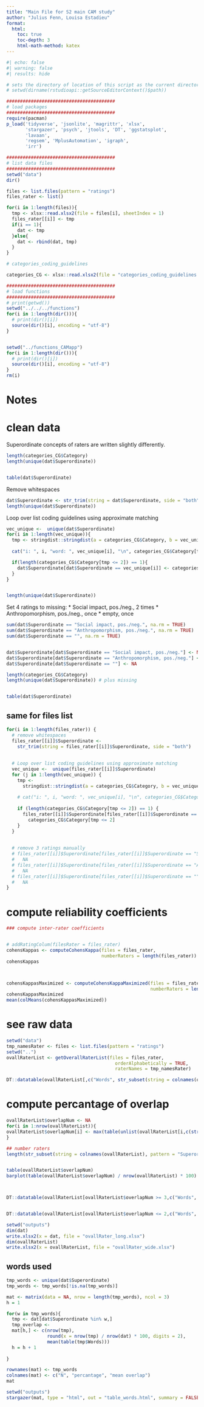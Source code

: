 ---
title: "Main File for S2 main CAM study"
author: "Julius Fenn, Louisa Estadieu"
format:
  html:
    toc: true
    toc-depth: 3
    html-math-method: katex
---

```{r}
#| echo: false
#| warning: false
#| results: hide

# sets the directory of location of this script as the current directory
# setwd(dirname(rstudioapi::getSourceEditorContext()$path))

########################################
# load packages
########################################
require(pacman)
p_load('tidyverse', 'jsonlite', 'magrittr', 'xlsx',
       'stargazer', 'psych', 'jtools', 'DT', 'ggstatsplot', 
       'lavaan', 
       'regsem', 'MplusAutomation', 'igraph',
       'irr')

########################################
# list data files
########################################
setwd("data")
dir()

files <- list.files(pattern = "ratings")
files_rater <- list()

for(i in 1:length(files)){
  tmp <- xlsx::read.xlsx2(file = files[i], sheetIndex = 1)
  files_rater[[i]] <- tmp
  if(i == 1){
    dat <- tmp
  }else{
    dat <- rbind(dat, tmp)
  }
}

# categories_coding_guidelines

categories_CG <- xlsx::read.xlsx2(file = "categories_coding_guidelines.xlsx", sheetIndex = 1)

########################################
# load functions
########################################
# print(getwd())
setwd("../../../functions")
for(i in 1:length(dir())){
  # print(dir()[i])
  source(dir()[i], encoding = "utf-8")
}


setwd("../functions_CAMapp")
for(i in 1:length(dir())){
  # print(dir()[i])
  source(dir()[i], encoding = "utf-8")
}
rm(i)
```

# Notes


# clean data

Superordinate concepts of raters are written slightly differently.

```{r}
length(categories_CG$Category)
length(unique(dat$Superordinate))


table(dat$Superordinate)
```
Remove whitespaces

```{r}
dat$Superordinate <- str_trim(string = dat$Superordinate, side = "both")
length(unique(dat$Superordinate))
```


Loop over list coding guidelines using approximate matching

```{r}
vec_unique <-  unique(dat$Superordinate)
for(i in 1:length(vec_unique)){
  tmp <- stringdist::stringdist(a = categories_CG$Category, b = vec_unique[i])
  
  cat("i: ", i, "word: ", vec_unique[i], "\n", categories_CG$Category[tmp <= 2], "\n\n")

  if(length(categories_CG$Category[tmp <= 2]) == 1){
    dat$Superordinate[dat$Superordinate == vec_unique[i]] <- categories_CG$Category[tmp <= 2]
  }
}


length(unique(dat$Superordinate))
```


Set 4 ratings to missing:
* Social impact, pos./neg., 2 times
* Anthropomorphism, pos./neg., once
* empty, once

```{r}
sum(dat$Superordinate == "Social impact, pos./neg.", na.rm = TRUE)
sum(dat$Superordinate == "Anthropomorphism, pos./neg.", na.rm = TRUE)
sum(dat$Superordinate == "", na.rm = TRUE)


dat$Superordinate[dat$Superordinate == "Social impact, pos./neg."] <- NA
dat$Superordinate[dat$Superordinate == "Anthropomorphism, pos./neg."] <- NA
dat$Superordinate[dat$Superordinate == ""] <- NA
```
```{r}
length(categories_CG$Category)
length(unique(dat$Superordinate)) # plus missing


table(dat$Superordinate)
```


## same for files list

```{r}
for(i in 1:length(files_rater)) {
  # remove whitespaces
  files_rater[[i]]$Superordinate <-
    str_trim(string = files_rater[[i]]$Superordinate, side = "both")
  
  
  # Loop over list coding guidelines using approximate matching
  vec_unique <-  unique(files_rater[[i]]$Superordinate)
  for (j in 1:length(vec_unique)) {
    tmp <-
      stringdist::stringdist(a = categories_CG$Category, b = vec_unique[j])
    
    # cat("i: ", i, "word: ", vec_unique[i], "\n", categories_CG$Category[tmp <= 2], "\n\n")
    
    if (length(categories_CG$Category[tmp <= 2]) == 1) {
      files_rater[[i]]$Superordinate[files_rater[[i]]$Superordinate == vec_unique[j]] <-
        categories_CG$Category[tmp <= 2]
    }
  }
  
  
  # remove 3 ratings manually
  # files_rater[[i]]$Superordinate[files_rater[[i]]$Superordinate == "Social impact, pos./neg."] <-
  #   NA
  # files_rater[[i]]$Superordinate[files_rater[[i]]$Superordinate == "Anthropomorphism, pos./neg."] <-
  #   NA
  # files_rater[[i]]$Superordinate[files_rater[[i]]$Superordinate == ""] <-
  #   NA
}
```



# compute reliability coefficients

```{r}
### compute inter-rater coefficients


# addRatingColum(filesRater = files_rater)
cohensKappas <- computeCohensKappa(files = files_rater,
                                   numberRaters = length(files_rater))
cohensKappas



cohensKappasMaximized <- computeCohensKappaMaximized(files = files_rater,
                                                     numberRaters = length(files_rater))
cohensKappasMaximized
mean(colMeans(cohensKappasMaximized))
```
# see raw data

```{r}
setwd("data")
tmp_namesRater <- files <- list.files(pattern = "ratings")
setwd("..")
ovallRaterList <- getOverallRaterList(files = files_rater,
                                        orderAlphabetically = TRUE,
                                        raterNames = tmp_namesRater)

DT::datatable(ovallRaterList[,c("Words", str_subset(string = colnames(ovallRaterList), pattern = "Superordinate"))], options = list(pageLength = 5))
```


# compute percantage of overlap

```{r}
ovallRaterList$overlapNum <- NA
for(i in 1:nrow(ovallRaterList)){
ovallRaterList$overlapNum[i] <- max(table(unlist(ovallRaterList[i,c(str_subset(string = colnames(ovallRaterList), pattern = "Superordinate"))])))
}

## number raters
length(str_subset(string = colnames(ovallRaterList), pattern = "Superordinate"))


table(ovallRaterList$overlapNum)
barplot(table(ovallRaterList$overlapNum) / nrow(ovallRaterList) * 100)



DT::datatable(ovallRaterList[ovallRaterList$overlapNum >= 3,c("Words", str_subset(string = colnames(ovallRaterList), pattern = "Superordinate"))], options = list(pageLength = 5))


DT::datatable(ovallRaterList[ovallRaterList$overlapNum <= 2,c("Words", str_subset(string = colnames(ovallRaterList), pattern = "Superordinate"))], options = list(pageLength = 5))

```

```{r}
setwd("outputs")
dim(dat)
write.xlsx2(x = dat, file = "ovallRater_long.xlsx")
dim(ovallRaterList)
write.xlsx2(x = ovallRaterList, file = "ovallRater_wide.xlsx")
```
## words used

```{r}
tmp_words <- unique(dat$Superordinate)
tmp_words <- tmp_words[!is.na(tmp_words)]

mat <- matrix(data = NA, nrow = length(tmp_words), ncol = 3)
h = 1

for(w in tmp_words){
  tmp <- dat[dat$Superordinate %in% w,]
  tmp_overlap <- 
  mat[h,] <- c(nrow(tmp), 
               round(x = nrow(tmp) / nrow(dat) * 100, digits = 2),
               mean(table(tmp$Words)))
  h = h + 1
  
}

rownames(mat) <- tmp_words
colnames(mat) <- c("N", "percantage", "mean overlap")
mat

setwd("outputs")
stargazer(mat, type = "html", out = "table_words.html", summary = FALSE)
```


